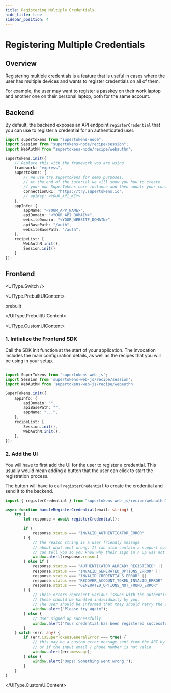 ```yaml
---
title: Registering Multiple Credentials
hide_title: true
sidebar_position: 4
---
```



# Registering Multiple Credentials

## Overview

Registering multiple credentials is a feature that is useful in cases where the user has multiple devices and wants to register credentials on all of them.

For example, the user may want to register a passkey on their work laptop and another one on their personal laptop, both for the same account.

## Backend

By default, the backend exposes an API endpoint `registerCredential` that you can use to register a credential for an authenticated user.

```ts
import supertokens from "supertokens-node";
import Session from "supertokens-node/recipe/session";
import WebAuthN from "supertokens-node/recipe/webauthn";

supertokens.init({
    // Replace this with the framework you are using
    framework: "express",
    supertokens: {
        // We use try.supertokens for demo purposes.
        // At the end of the tutorial we will show you how to create
        // your own SuperTokens core instance and then update your config.
        connectionURI: "https://try.supertokens.io",
        // apiKey: <YOUR_API_KEY>
    },
    appInfo: {
        appName: "<YOUR_APP_NAME>",
        apiDomain: "<YOUR_API_DOMAIN>",
        websiteDomain: "<YOUR_WEBSITE_DOMAIN>",
        apiBasePath: "/auth",
        websiteBasePath: "/auth",
    },
    recipeList: [
        WebAuthN.init(),
        Session.init() 
    ]
});
```

## Frontend

<UIType.Switch />

<UIType.PrebuiltUIContent>

prebuilt

</UIType.PrebuiltUIContent>

<UIType.CustomUIContent>

### 1. Initialize the Frontend SDK


Call the SDK init function at the start of your application. The invocation includes the main configuration details, as well as the recipes that you will be using in your setup.

```ts

import SuperTokens from 'supertokens-web-js';
import Session from 'supertokens-web-js/recipe/session';
import WebAuthN from 'supertokens-web-js/recipe/webauthn'

SuperTokens.init({
    appInfo: {
        apiDomain: "",
        apiBasePath: "",
        appName: "...",
    },
    recipeList: [
        Session.init(),
        WebAuthN.init(),
    ],
});
```

### 2. Add the UI

You will have to first add the UI for the user to register a credential. This usually would mean adding a button that the user can click to start the registration process.

The button will have to call `registerCredential` to create the credential and send it to the backend.


```ts
import { registerCredential } from "supertokens-web-js/recipe/webauthn";

async function handleRegisterCredential(email: string) {
    try {
        let response = await registerCredential();

        if (
            response.status === "INVALID_AUTHENTICATOR_ERROR"
        ) {
            // the reason string is a user friendly message
            // about what went wrong. It can also contain a support code which users
            // can tell you so you know why their sign in / up was not allowed.
            window.alert(response.reason)
        } else if (
            response.status === "AUTHENTICATOR_ALREADY_REGISTERED" ||
            response.status === "INVALID_GENERATED_OPTIONS_ERROR" ||
            response.status === "INVALID_CREDENTIALS_ERROR" ||
            response.status === "RECOVER_ACCOUNT_TOKEN_INVALID_ERROR" ||
            response.status === "GENERATED_OPTIONS_NOT_FOUND_ERROR"
        ) {
            // These errors represent various issues with the authenticator, credential or the flow itself.
            // These should be handled individually by you. 
            // The user should be informed that they should retry the sign up process or get in touch with you.
            window.alert("Please try again");
        } else {
            // User signed up successfully.
            window.alert("Your credential has been registered successfully");
        }
    } catch (err: any) {
        if (err.isSuperTokensGeneralError === true) {
            // this may be a custom error message sent from the API by you,
            // or if the input email / phone number is not valid.
            window.alert(err.message);
        } else {
            window.alert("Oops! Something went wrong.");
        }
    }
}
```

</UIType.CustomUIContent>
